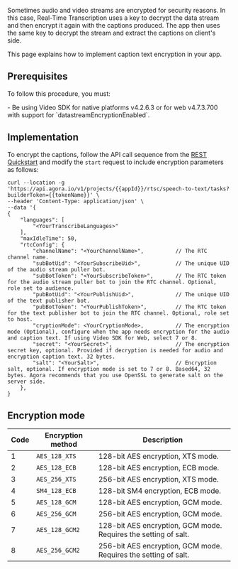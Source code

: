 
Sometimes audio and video streams are encrypted for security reasons. In this case, Real-Time Transcription uses a key to decrypt the data stream and then encrypt it again with the captions produced. The app then uses the same key to decrypt the stream and extract the captions on client's side.

This page explains how to implement caption text encryption in your app.

## Prerequisites

To follow this procedure, you must:

<Prerequisites />
- Be using Video SDK for native platforms v4.2.6.3 or for web v4.7.3.700 with support for `datastreamEncryptionEnabled`.

## Implementation

To encrypt the captions, follow the API call sequence from the [REST Quickstart](../get-started/quickstart) and modify the `start` request to include encryption parameters as follows:

```shell
curl --location -g 'https://api.agora.io/v1/projects/{{appId}}/rtsc/speech-to-text/tasks?builderToken={{tokenName}}' \
--header 'Content-Type: application/json' \
--data '{
{
    "languages": [
        "<YourTranscribeLanguages>"
    ],
    "maxIdleTime": 50,
    "rtcConfig": {
        "channelName": "<YourChannelName>",          // The RTC channel name.
        "subBotUid": "<YourSubscribeUid>",           // The unique UID of the audio stream puller bot.
        "subBotToken": "<YourSubscribeToken>",       // The RTC token for the audio stream puller bot to join the RTC channel. Optional, role set to audience.
        "pubBotUid": "<YourPublishUid>",             // The unique UID of the text publisher bot.
        "pubBotToken": "<YourPublishToken>",         // The RTC token for the text publisher bot to join the RTC channel. Optional, role set to host.
        "cryptionMode": <YourCryptionMode>,          // The encryption mode (Optional), configure when the app needs encryption for the audio and caption text. If using Video SDK for Web, select 7 or 8.
        "secret": "<YourSecret>",                    // The encryption secret key, optional. Provided if decryption is needed for audio and encryption caption text. 32 bytes.
        "salt": "<YourSalt>",                        // Encryption salt, optional. If encryption mode is set to 7 or 8. Based64, 32 bytes. Agora recommends that you use OpenSSL to generate salt on the server side.
    },
}
```

## Encryption mode

|Code|Encryption method|Description|
|---|---|---|
| 1 | `AES_128_XTS` | 128-bit AES encryption, XTS mode. |
| 2 | `AES_128_ECB` | 128-bit AES encryption, ECB mode. |
| 3 | `AES_256_XTS` | 256-bit AES encryption, XTS mode. |
| 4 | `SM4_128_ECB` | 128-bit SM4 encryption, ECB mode. |
| 5 | `AES_128_GCM` | 128-bit AES encryption, GCM mode. |
| 6 | `AES_256_GCM` | 256-bit AES encryption, GCM mode. |
| 7 | `AES_128_GCM2` | 128-bit AES encryption, GCM mode. Requires the setting of salt. |
| 8 | `AES_256_GCM2` | 256-bit AES encryption, GCM mode. Requires the setting of salt. |

